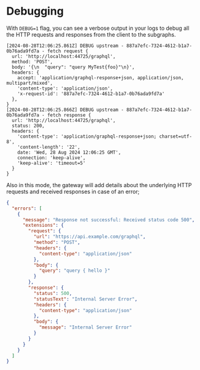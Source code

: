 # Debugging

With `DEBUG=1` flag, you can see a verbose output in your logs to debug all the HTTP requests and
responses from the client to the subgraphs.

```
[2024-08-28T12:06:25.861Z] DEBUG upstream - 887a7efc-7324-4612-b1a7-0b76ada9fd7a - fetch request {
  url: 'http://localhost:44725/graphql',
  method: 'POST',
  body: '{\n  "query": "query MyTest{foo}"\n}',
  headers: {
    accept: 'application/graphql-response+json, application/json, multipart/mixed',
    'content-type': 'application/json',
    'x-request-id': '887a7efc-7324-4612-b1a7-0b76ada9fd7a'
  },
}
[2024-08-28T12:06:25.866Z] DEBUG upstream - 887a7efc-7324-4612-b1a7-0b76ada9fd7a - fetch response {
  url: 'http://localhost:44725/graphql',
  status: 200,
  headers: {
    'content-type': 'application/graphql-response+json; charset=utf-8',
    'content-length': '22',
    date: 'Wed, 28 Aug 2024 12:06:25 GMT',
    connection: 'keep-alive',
    'keep-alive': 'timeout=5'
  }
}
```

Also in this mode, the gateway will add details about the underlying HTTP requests and received
responses in case of an error;

```json
{
  "errors": [
    {
      "message": "Response not successful: Received status code 500",
      "extensions": {
        "request": {
          "url": "https://api.example.com/graphql",
          "method": "POST",
          "headers": {
            "content-type": "application/json"
          },
          "body": {
            "query": "query { hello }"
          }
        },
        "response": {
          "status": 500,
          "statusText": "Internal Server Error",
          "headers": {
            "content-type": "application/json"
          },
          "body": {
            "message": "Internal Server Error"
          }
        }
      }
    }
  ]
}
```
